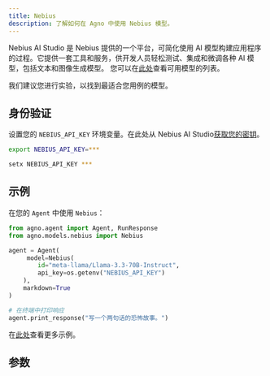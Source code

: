 ```yaml
---
title: Nebius
description: 了解如何在 Agno 中使用 Nebius 模型。
---
```


Nebius AI Studio 是 Nebius 提供的一个平台，可简化使用 AI 模型构建应用程序的过程。它提供一套工具和服务，供开发人员轻松测试、集成和微调各种 AI 模型，包括文本和图像生成模型。
您可以在[此处](https://studio.nebius.com/)查看可用模型的列表。

我们建议您进行实验，以找到最适合您用例的模型。

## 身份验证

设置您的 `NEBIUS_API_KEY` 环境变量。在此处从 Nebius AI Studio[获取您的密钥](https://studio.nebius.com/?modals=create-api-key)。

<CodeGroup>

```bash Mac
export NEBIUS_API_KEY=***
```

```bash Windows
setx NEBIUS_API_KEY ***
```

</CodeGroup>

## 示例

在您的 `Agent` 中使用 `Nebius`：

<CodeGroup>

```python agent.py
from agno.agent import Agent, RunResponse
from agno.models.nebius import Nebius

agent = Agent(
     model=Nebius(
        id="meta-llama/Llama-3.3-70B-Instruct",
        api_key=os.getenv("NEBIUS_API_KEY")
    ),
    markdown=True
)

# 在终端中打印响应
agent.print_response("写一个两句话的恐怖故事。")
```

</CodeGroup>

<Note> 在[此处](../examples/models/nebius)查看更多示例。 </Note>

## 参数

<Snippet file="model-nebius-params.mdx" />